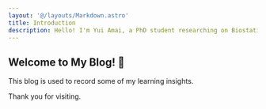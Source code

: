 ```yaml
---
layout: '@/layouts/Markdown.astro'
title: Introduction
description: Hello! I'm Yui Amai, a PhD student researching on Biostatistics & Epidemiology.
---
```


## Welcome to My Blog! 👋



This blog is used to record some of my learning insights.

Thank you for visiting.
